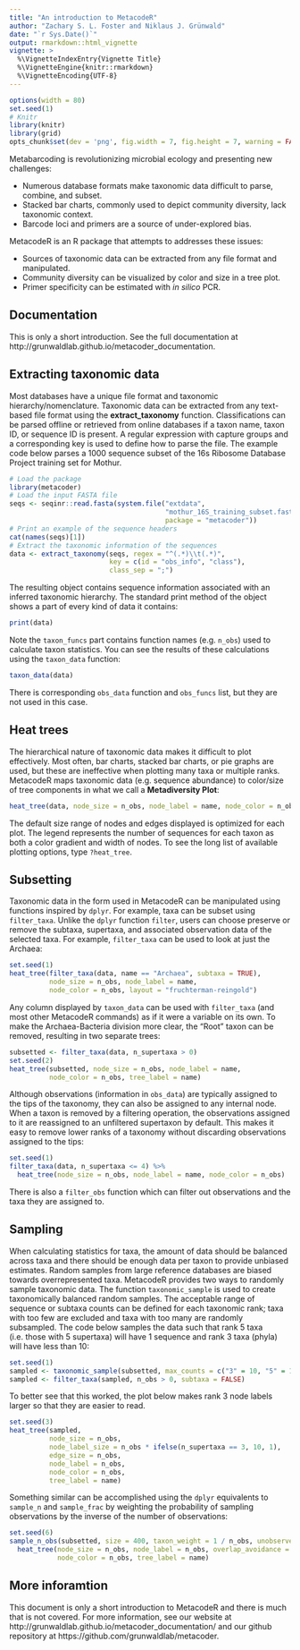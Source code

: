 ```yaml
---
title: "An introduction to MetacodeR"
author: "Zachary S. L. Foster and Niklaus J. Grünwald"
date: "`r Sys.Date()`"
output: rmarkdown::html_vignette
vignette: >
  %\VignetteIndexEntry{Vignette Title}
  %\VignetteEngine{knitr::rmarkdown}
  %\VignetteEncoding{UTF-8}
---
```


```r
options(width = 80)
set.seed(1)
# Knitr
library(knitr)
library(grid)
opts_chunk$set(dev = 'png', fig.width = 7, fig.height = 7, warning = FALSE, message = FALSE)
```

Metabarcoding is revolutionizing microbial ecology and presenting new challenges:

* Numerous database formats make taxonomic data difficult to parse, combine, and subset.
* Stacked bar charts, commonly used to depict community diversity, lack taxonomic context.
* Barcode loci and primers are a source of under-explored bias.

MetacodeR is an R package that attempts to addresses these issues:

* Sources of taxonomic data can be extracted from any file format and manipulated. 
* Community diversity can be visualized by color and size in a tree plot.
* Primer specificity can be estimated with *in silico* PCR.

## Documentation

This is only a short introduction.
See the full documentation at http://grunwaldlab.github.io/metacoder_documentation.

## Extracting taxonomic data

Most databases have a unique file format and taxonomic hierarchy/nomenclature.
Taxonomic data can be extracted from any text-based file format using the **extract_taxonomy** function.
Classifications can be parsed offline or retrieved from online databases if a taxon name, taxon ID, or sequence ID is present.
A regular expression with capture groups and a corresponding key is used to define how to parse the file.
The example code below parses a 1000 sequence subset of the 16s Ribosome Database Project training set for Mothur.

```r
# Load the package
library(metacoder)
# Load the input FASTA file
seqs <- seqinr::read.fasta(system.file("extdata",
                                       "mothur_16S_training_subset.fasta.gz",
                                       package = "metacoder"))
# Print an example of the sequence headers
cat(names(seqs)[1])
# Extract the taxonomic information of the sequences
data <- extract_taxonomy(seqs, regex = "^(.*)\\t(.*)",
                         key = c(id = "obs_info", "class"),
                         class_sep = ";")
```

The resulting object contains sequence information associated with an inferred taxonomic hierarchy.
The standard print method of the object shows a part of every kind of data it contains:

```r
print(data)
```

Note the `taxon_funcs` part contains function names (e.g. `n_obs`) used to calculate taxon statistics.
You can see the results of these calculations using the `taxon_data` function:

```r
taxon_data(data)
```

There is corresponding `obs_data` function and `obs_funcs` list, but they are not used in this case.

## Heat trees

The hierarchical nature of taxonomic data makes it difficult to plot effectively.
Most often, bar charts, stacked bar charts, or pie graphs are used, but these are ineffective when plotting many taxa or multiple ranks.
MetacodeR maps taxonomic data (e.g. sequence abundance) to color/size of tree components in what we call a **Metadiversity Plot**:

```r
heat_tree(data, node_size = n_obs, node_label = name, node_color = n_obs)
```

The default size range of nodes and edges displayed is optimized for each plot.
The legend represents the number of sequences for each taxon as both a color gradient and width of nodes.
To see the long list of available plotting options, type `?heat_tree`.

## Subsetting

Taxonomic data in the form used in MetacodeR can be manipulated using functions inspired by `dplyr`.
For example, taxa can be subset using `filter_taxa`.
Unlike the `dplyr` function `filter`, users can choose preserve or remove the subtaxa, supertaxa, and associated observation data of the selected taxa.
For example, `filter_taxa` can be used to look at just the Archaea:

```r
set.seed(1)
heat_tree(filter_taxa(data, name == "Archaea", subtaxa = TRUE),
          node_size = n_obs, node_label = name, 
          node_color = n_obs, layout = "fruchterman-reingold")
```

Any column displayed by `taxon_data` can be used with `filter_taxa` (and most other MetacodeR commands) as if it were a variable on its own.
To make the Archaea-Bacteria division more clear, the "Root" taxon can be removed, resulting in two separate trees:

```r
subsetted <- filter_taxa(data, n_supertaxa > 0)
set.seed(2)
heat_tree(subsetted, node_size = n_obs, node_label = name,
          node_color = n_obs, tree_label = name)
```

Although observations (information in `obs_data`) are typically assigned to the tips of the taxonomy, they can also be assigned to any internal node.
When a taxon is removed by a filtering operation, the observations assigned to it are reassigned to an unfiltered supertaxon by default.
This makes it easy to remove lower ranks of a taxonomy without discarding observations assigned to the tips: 

```r
set.seed(1)
filter_taxa(data, n_supertaxa <= 4) %>%
  heat_tree(node_size = n_obs, node_label = name, node_color = n_obs)
```

There is also a `filter_obs` function which can filter out observations and the taxa they are assigned to.

## Sampling

When calculating statistics for taxa, the amount of data should be balanced across taxa and there should be enough data per taxon to provide unbiased estimates.
Random samples from large reference databases are biased towards overrepresented taxa.
MetacodeR provides two ways to randomly sample taxonomic data.
The function `taxonomic_sample` is used to create taxonomically balanced random samples.
The acceptable range of sequence or subtaxa counts can be defined for each taxonomic rank; taxa with too few are excluded and taxa with too many are randomly subsampled.
The code below samples the data such that rank 5 taxa (i.e. those with 5 supertaxa) will have 1 sequence and rank 3 taxa (phyla) will have less than 10:

```r
set.seed(1)
sampled <- taxonomic_sample(subsetted, max_counts = c("3" = 10, "5" = 1), min_counts = c("5" = 1))
sampled <- filter_taxa(sampled, n_obs > 0, subtaxa = FALSE) 
```

To better see that this worked, the plot below makes rank 3 node labels larger so that they are easier to read.

```r
set.seed(3)
heat_tree(sampled, 
          node_size = n_obs,
          node_label_size = n_obs * ifelse(n_supertaxa == 3, 10, 1),
          edge_size = n_obs, 
          node_label = n_obs,
          node_color = n_obs,
          tree_label = name)
```

Something similar can be accomplished using the `dplyr` equivalents to `sample_n` and `sample_frac` by weighting the probability of sampling observations by the inverse of the number of observations:

```r
set.seed(6)
sample_n_obs(subsetted, size = 400, taxon_weight = 1 / n_obs, unobserved = FALSE) %>%
  heat_tree(node_size = n_obs, node_label = n_obs, overlap_avoidance = 0.5,
            node_color = n_obs, tree_label = name)
```


## More inforamtion

This document is only a short introduction to MetacodeR and there is much that is not covered.
For more information, see our website at http://grunwaldlab.github.io/metacoder_documentation/ and our github repository at https://github.com/grunwaldlab/metacoder.
